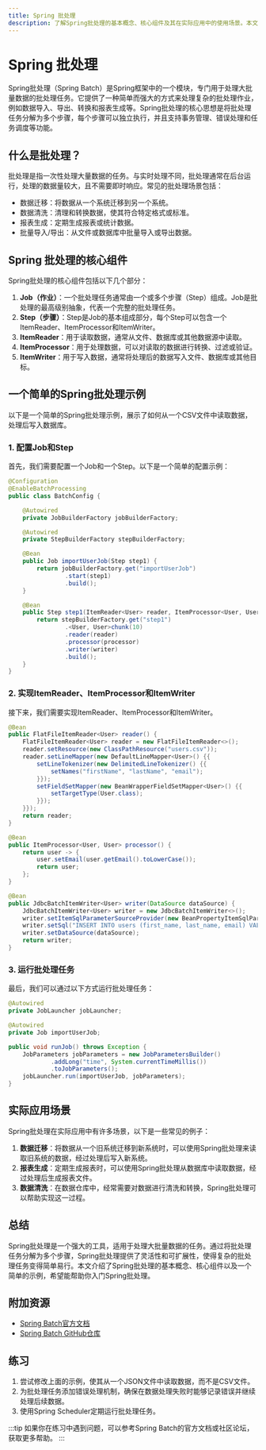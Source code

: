 ```yaml
---
title: Spring 批处理
description: 了解Spring批处理的基本概念、核心组件及其在实际应用中的使用场景。本文适合初学者，包含代码示例和实际案例。
---
```


# Spring 批处理

Spring批处理（Spring Batch）是Spring框架中的一个模块，专门用于处理大批量数据的批处理任务。它提供了一种简单而强大的方式来处理复杂的批处理作业，例如数据导入、导出、转换和报表生成等。Spring批处理的核心思想是将批处理任务分解为多个步骤，每个步骤可以独立执行，并且支持事务管理、错误处理和任务调度等功能。

## 什么是批处理？

批处理是指一次性处理大量数据的任务。与实时处理不同，批处理通常在后台运行，处理的数据量较大，且不需要即时响应。常见的批处理场景包括：

- 数据迁移：将数据从一个系统迁移到另一个系统。
- 数据清洗：清理和转换数据，使其符合特定格式或标准。
- 报表生成：定期生成报表或统计数据。
- 批量导入/导出：从文件或数据库中批量导入或导出数据。

## Spring 批处理的核心组件

Spring批处理的核心组件包括以下几个部分：

1. **Job（作业）**：一个批处理任务通常由一个或多个步骤（Step）组成。Job是批处理的最高级别抽象，代表一个完整的批处理任务。
2. **Step（步骤）**：Step是Job的基本组成部分，每个Step可以包含一个ItemReader、ItemProcessor和ItemWriter。
3. **ItemReader**：用于读取数据，通常从文件、数据库或其他数据源中读取。
4. **ItemProcessor**：用于处理数据，可以对读取的数据进行转换、过滤或验证。
5. **ItemWriter**：用于写入数据，通常将处理后的数据写入文件、数据库或其他目标。

## 一个简单的Spring批处理示例

以下是一个简单的Spring批处理示例，展示了如何从一个CSV文件中读取数据，处理后写入数据库。

### 1. 配置Job和Step

首先，我们需要配置一个Job和一个Step。以下是一个简单的配置示例：

```java
@Configuration
@EnableBatchProcessing
public class BatchConfig {

    @Autowired
    private JobBuilderFactory jobBuilderFactory;

    @Autowired
    private StepBuilderFactory stepBuilderFactory;

    @Bean
    public Job importUserJob(Step step1) {
        return jobBuilderFactory.get("importUserJob")
                .start(step1)
                .build();
    }

    @Bean
    public Step step1(ItemReader<User> reader, ItemProcessor<User, User> processor, ItemWriter<User> writer) {
        return stepBuilderFactory.get("step1")
                .<User, User>chunk(10)
                .reader(reader)
                .processor(processor)
                .writer(writer)
                .build();
    }
}
```

### 2. 实现ItemReader、ItemProcessor和ItemWriter

接下来，我们需要实现ItemReader、ItemProcessor和ItemWriter。

```java
@Bean
public FlatFileItemReader<User> reader() {
    FlatFileItemReader<User> reader = new FlatFileItemReader<>();
    reader.setResource(new ClassPathResource("users.csv"));
    reader.setLineMapper(new DefaultLineMapper<User>() {{
        setLineTokenizer(new DelimitedLineTokenizer() {{
            setNames("firstName", "lastName", "email");
        }});
        setFieldSetMapper(new BeanWrapperFieldSetMapper<User>() {{
            setTargetType(User.class);
        }});
    }});
    return reader;
}

@Bean
public ItemProcessor<User, User> processor() {
    return user -> {
        user.setEmail(user.getEmail().toLowerCase());
        return user;
    };
}

@Bean
public JdbcBatchItemWriter<User> writer(DataSource dataSource) {
    JdbcBatchItemWriter<User> writer = new JdbcBatchItemWriter<>();
    writer.setItemSqlParameterSourceProvider(new BeanPropertyItemSqlParameterSourceProvider<>());
    writer.setSql("INSERT INTO users (first_name, last_name, email) VALUES (:firstName, :lastName, :email)");
    writer.setDataSource(dataSource);
    return writer;
}
```

### 3. 运行批处理任务

最后，我们可以通过以下方式运行批处理任务：

```java
@Autowired
private JobLauncher jobLauncher;

@Autowired
private Job importUserJob;

public void runJob() throws Exception {
    JobParameters jobParameters = new JobParametersBuilder()
            .addLong("time", System.currentTimeMillis())
            .toJobParameters();
    jobLauncher.run(importUserJob, jobParameters);
}
```

## 实际应用场景

Spring批处理在实际应用中有许多场景，以下是一些常见的例子：

1. **数据迁移**：将数据从一个旧系统迁移到新系统时，可以使用Spring批处理来读取旧系统的数据，经过处理后写入新系统。
2. **报表生成**：定期生成报表时，可以使用Spring批处理从数据库中读取数据，经过处理后生成报表文件。
3. **数据清洗**：在数据仓库中，经常需要对数据进行清洗和转换，Spring批处理可以帮助实现这一过程。

## 总结

Spring批处理是一个强大的工具，适用于处理大批量数据的任务。通过将批处理任务分解为多个步骤，Spring批处理提供了灵活性和可扩展性，使得复杂的批处理任务变得简单易行。本文介绍了Spring批处理的基本概念、核心组件以及一个简单的示例，希望能帮助你入门Spring批处理。

## 附加资源

- [Spring Batch官方文档](https://docs.spring.io/spring-batch/docs/current/reference/html/)
- [Spring Batch GitHub仓库](https://github.com/spring-projects/spring-batch)

## 练习

1. 尝试修改上面的示例，使其从一个JSON文件中读取数据，而不是CSV文件。
2. 为批处理任务添加错误处理机制，确保在数据处理失败时能够记录错误并继续处理后续数据。
3. 使用Spring Scheduler定期运行批处理任务。

:::tip
如果你在练习中遇到问题，可以参考Spring Batch的官方文档或社区论坛，获取更多帮助。
:::